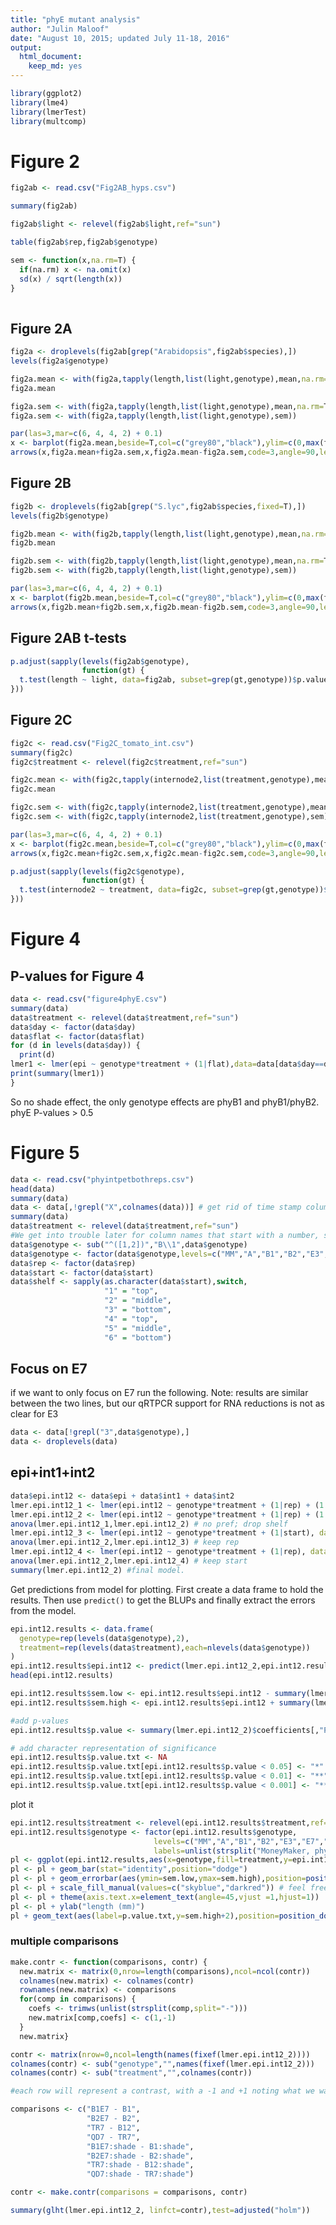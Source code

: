 ```yaml
---
title: "phyE mutant analysis"
author: "Julin Maloof"
date: "August 10, 2015; updated July 11-18, 2016"
output: 
  html_document: 
    keep_md: yes
---
```


```r
library(ggplot2)
library(lme4)
library(lmerTest)
library(multcomp)
```


# Figure 2
```r
fig2ab <- read.csv("Fig2AB_hyps.csv")

summary(fig2ab)

fig2ab$light <- relevel(fig2ab$light,ref="sun")

table(fig2ab$rep,fig2ab$genotype)

sem <- function(x,na.rm=T) {
  if(na.rm) x <- na.omit(x)
  sd(x) / sqrt(length(x))
}
               
```

## Figure 2A
```r
fig2a <- droplevels(fig2ab[grep("Arabidopsis",fig2ab$species),])
levels(fig2a$genotype)

fig2a.mean <- with(fig2a,tapply(length,list(light,genotype),mean,na.rm=T))
fig2a.mean

fig2a.sem <- with(fig2a,tapply(length,list(light,genotype),mean,na.rm=T))
fig2a.sem <- with(fig2a,tapply(length,list(light,genotype),sem))

par(las=3,mar=c(6, 4, 4, 2) + 0.1)
x <- barplot(fig2a.mean,beside=T,col=c("grey80","black"),ylim=c(0,max(fig2a.mean+fig2a.sem)),ylab="hyp length (mm)")
arrows(x,fig2a.mean+fig2a.sem,x,fig2a.mean-fig2a.sem,code=3,angle=90,length=.05)
```

## Figure 2B
```r
fig2b <- droplevels(fig2ab[grep("S.lyc",fig2ab$species,fixed=T),])
levels(fig2b$genotype)

fig2b.mean <- with(fig2b,tapply(length,list(light,genotype),mean,na.rm=T))
fig2b.mean

fig2b.sem <- with(fig2b,tapply(length,list(light,genotype),mean,na.rm=T))
fig2b.sem <- with(fig2b,tapply(length,list(light,genotype),sem))

par(las=3,mar=c(6, 4, 4, 2) + 0.1)
x <- barplot(fig2b.mean,beside=T,col=c("grey80","black"),ylim=c(0,max(fig2b.mean+fig2b.sem)),ylab="hyp length (mm)")
arrows(x,fig2b.mean+fig2b.sem,x,fig2b.mean-fig2b.sem,code=3,angle=90,length=.05)
```

## Figure 2AB t-tests

```r
p.adjust(sapply(levels(fig2ab$genotype), 
                function(gt) {
  t.test(length ~ light, data=fig2ab, subset=grep(gt,genotype))$p.value
}))
```

## Figure 2C

```r
fig2c <- read.csv("Fig2C_tomato_int.csv")
summary(fig2c)
fig2c$treatment <- relevel(fig2c$treatment,ref="sun")

fig2c.mean <- with(fig2c,tapply(internode2,list(treatment,genotype),mean,na.rm=T))
fig2c.mean

fig2c.sem <- with(fig2c,tapply(internode2,list(treatment,genotype),mean,na.rm=T))
fig2c.sem <- with(fig2c,tapply(internode2,list(treatment,genotype),sem))

par(las=3,mar=c(6, 4, 4, 2) + 0.1)
x <- barplot(fig2c.mean,beside=T,col=c("grey80","black"),ylim=c(0,max(fig2c.mean+fig2c.sem)),ylab="hyp length (mm)")
arrows(x,fig2c.mean+fig2c.sem,x,fig2c.mean-fig2c.sem,code=3,angle=90,length=.05)

p.adjust(sapply(levels(fig2c$genotype), 
                function(gt) {
  t.test(internode2 ~ treatment, data=fig2c, subset=grep(gt,genotype))$p.value
}))

```


# Figure 4

## P-values for Figure 4
```r
data <- read.csv("figure4phyE.csv")
summary(data)
data$treatment <- relevel(data$treatment,ref="sun")
data$day <- factor(data$day)
data$flat <- factor(data$flat)
for (d in levels(data$day)) {
  print(d)
lmer1 <- lmer(epi ~ genotype*treatment + (1|flat),data=data[data$day==d,])
print(summary(lmer1))
}
```

So no shade effect, the only genotype effects are phyB1 and phyB1/phyB2.  phyE P-values > 0.5



# Figure 5

```r
data <- read.csv("phyintpetbothreps.csv")
head(data)
summary(data)
data <- data[,!grepl("X",colnames(data))] # get rid of time stamp columns
summary(data)
data$treatment <- relevel(data$treatment,ref="sun")
#We get into trouble later for column names that start with a number, so...
data$genotype <- sub("^([1,2])","B\\1",data$genotype)
data$genotype <- factor(data$genotype,levels=c("MM","A","B1","B2","E3","E7","B12","B1E3","B1E7","B2E3","B2E7","TR3","TR7","QD3","QD7"))
data$rep <- factor(data$rep)
data$start <- factor(data$start)
data$shelf <- sapply(as.character(data$start),switch,
                     "1" = "top",
                     "2" = "middle",
                     "3" = "bottom",
                     "4" = "top",
                     "5" = "middle",
                     "6" = "bottom")
```

## Focus on E7

if we want to only focus on E7 run the following.  Note: results are similar between the two lines, but our qRTPCR support for RNA reductions is not as clear for E3
```r
data <- data[!grepl("3",data$genotype),]
data <- droplevels(data)
```

## epi+int1+int2

```r
data$epi.int12 <- data$epi + data$int1 + data$int2
lmer.epi.int12_1 <- lmer(epi.int12 ~ genotype*treatment + (1|rep) + (1|shelf) + (1|start), data=data)
lmer.epi.int12_2 <- lmer(epi.int12 ~ genotype*treatment + (1|rep) + (1|start), data=data)
anova(lmer.epi.int12_1,lmer.epi.int12_2) # no pref; drop shelf
lmer.epi.int12_3 <- lmer(epi.int12 ~ genotype*treatment + (1|start), data=data)
anova(lmer.epi.int12_2,lmer.epi.int12_3) # keep rep
lmer.epi.int12_4 <- lmer(epi.int12 ~ genotype*treatment + (1|rep), data=data)
anova(lmer.epi.int12_2,lmer.epi.int12_4) # keep start
summary(lmer.epi.int12_2) #final model.
```

Get predictions from model for plotting.  First create a data frame to hold the results.  Then use `predict()` to get the BLUPs and finally extract the errors from the model.
```r
epi.int12.results <- data.frame(
  genotype=rep(levels(data$genotype),2),
  treatment=rep(levels(data$treatment),each=nlevels(data$genotype))
)
epi.int12.results$epi.int12 <- predict(lmer.epi.int12_2,epi.int12.results,re.form=NA)
head(epi.int12.results)

epi.int12.results$sem.low <- epi.int12.results$epi.int12 - summary(lmer.epi.int12_2)$coefficients[,"Std. Error"]
epi.int12.results$sem.high <- epi.int12.results$epi.int12 + summary(lmer.epi.int12_2)$coefficients[,"Std. Error"]

#add p-values
epi.int12.results$p.value <- summary(lmer.epi.int12_2)$coefficients[,"Pr(>|t|)"]

# add character representation of significance
epi.int12.results$p.value.txt <- NA
epi.int12.results$p.value.txt[epi.int12.results$p.value < 0.05] <- "*"
epi.int12.results$p.value.txt[epi.int12.results$p.value < 0.01] <- "**"
epi.int12.results$p.value.txt[epi.int12.results$p.value < 0.001] <- "***"
```

plot it
```r
epi.int12.results$treatment <- relevel(epi.int12.results$treatment,ref="sun")
epi.int12.results$genotype <- factor(epi.int12.results$genotype,
                                levels=c("MM","A","B1","B2","E3","E7","B12","B1E3","B1E7","B2E3","B2E7","TR3","TR7","QD3","QD7"),
                                labels=unlist(strsplit("MoneyMaker, phyA, phyB1, phyB2, phyE-3, phyE-7, phyB1/phyB2, phyB1/phyE-3, phyB1/phyE-7, phyB2/phyE-3, phyB2/phyE-7, phyB1/phyB2/phyE-3, phyB1/phyB2/phyE-7, phyA/phyB1/phyB2/phyE-3, phyA/phyB1/phyB2/phyE-7",split=", ")))
pl <- ggplot(epi.int12.results,aes(x=genotype,fill=treatment,y=epi.int12))
pl <- pl + geom_bar(stat="identity",position="dodge")
pl <- pl + geom_errorbar(aes(ymin=sem.low,ymax=sem.high),position=position_dodge(width=.9),width=.5)
pl <- pl + scale_fill_manual(values=c("skyblue","darkred")) # feel free to change
pl <- pl + theme(axis.text.x=element_text(angle=45,vjust =1,hjust=1))
pl <- pl + ylab("length (mm)")
pl + geom_text(aes(label=p.value.txt,y=sem.high+2),position=position_dodge(width=0.9))

```

### multiple comparisons
```r
make.contr <- function(comparisons, contr) {
  new.matrix <- matrix(0,nrow=length(comparisons),ncol=ncol(contr))
  colnames(new.matrix) <- colnames(contr)
  rownames(new.matrix) <- comparisons
  for(comp in comparisons) {
    coefs <- trimws(unlist(strsplit(comp,split="-")))
    new.matrix[comp,coefs] <- c(1,-1)
  }
  new.matrix}

contr <- matrix(nrow=0,ncol=length(names(fixef(lmer.epi.int12_2))))
colnames(contr) <- sub("genotype","",names(fixef(lmer.epi.int12_2)))
colnames(contr) <- sub("treatment","",colnames(contr))

#each row will represent a contrast, with a -1 and +1 noting what we want to compare

comparisons <- c("B1E7 - B1",
                 "B2E7 - B2",
                 "TR7 - B12",
                 "QD7 - TR7",
                 "B1E7:shade - B1:shade",
                 "B2E7:shade - B2:shade",
                 "TR7:shade - B12:shade",
                 "QD7:shade - TR7:shade")

contr <- make.contr(comparisons = comparisons, contr)

summary(glht(lmer.epi.int12_2, linfct=contr),test=adjusted("holm"))
```

